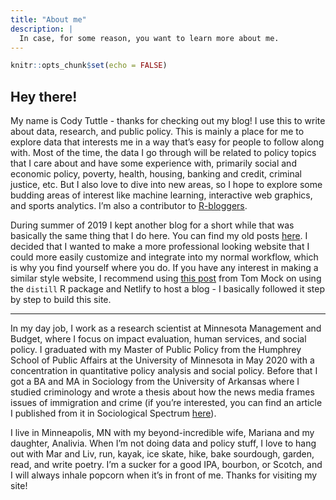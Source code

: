 ```yaml
---
title: "About me"
description: |
  In case, for some reason, you want to learn more about me.
---
```


```r
knitr::opts_chunk$set(echo = FALSE)
```

## Hey there!
My name is Cody Tuttle - thanks for checking out my blog! I use this to write about data, research, and public policy. This is mainly a place for me to explore data that interests me in a way that's easy for people to follow along with. Most of the time, the data I go through will be related to policy topics that I care about and have some experience with, primarily social and economic policy, poverty, health, housing, banking and credit, criminal justice, etc. But I also love to dive into new areas, so I hope to explore some budding areas of interest like machine learning, interactive web graphics, and sports analytics. I'm also a contributor to [R-bloggers](https://www.r-bloggers.com/).

During summer of 2019 I kept another blog for a short while that was basically the same thing that I do here. You can find my old posts [here](https://crtuttle.weebly.com/). I decided that I wanted to make a more professional looking website that I could more easily customize and integrate into my normal workflow, which is why you find yourself where you do. If you have any interest in making a similar style website, I recommend using [this post](https://themockup.netlify.app/posts/2020-08-01-building-a-blog-with-distill/) from Tom Mock on using the `distill` R package and Netlify to host a blog - I basically followed it step by step to build this site.

***

In my day job, I work as a research scientist at Minnesota Management and Budget, where I focus on impact evaluation, human services, and social policy. I graduated with my Master of Public Policy from the Humphrey School of Public Affairs at the University of Minnesota in May 2020 with a concentration in quantitative policy analysis and social policy. Before that I got a BA and MA in Sociology from the University of Arkansas where I studied criminology and wrote a thesis about how the news media frames issues of immigration and crime (if you're interested, you can find an article I published from it in Sociological Spectrum [here](https://www.tandfonline.com/doi/abs/10.1080/02732173.2019.1669237)). 

I live in Minneapolis, MN with my beyond-incredible wife, Mariana and my daughter, Analivia. When I'm not doing data and policy stuff, I love to hang out with Mar and Liv, run, kayak, ice skate, hike, bake sourdough, garden, read, and write poetry. I'm a sucker for a good IPA, bourbon, or Scotch, and I will always inhale popcorn when it's in front of me. Thanks for visiting my site!
